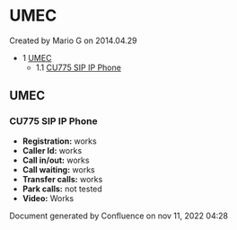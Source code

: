 
# UMEC 

 Created by  Mario G on 2014.04.29

* 1 [UMEC](#umec)  
   * 1.1 [CU775 SIP IP Phone](#cu775-sip-ip-phone)

## UMEC

### CU775 SIP IP Phone

* **Registration:** works
* **Caller Id:** works
* **Call in/out:** works
* **Call waiting:** works
* **Transfer calls:** works
* **Park calls:** not tested
* **Video:** Works

Document generated by Confluence on nov 11, 2022 04:28
